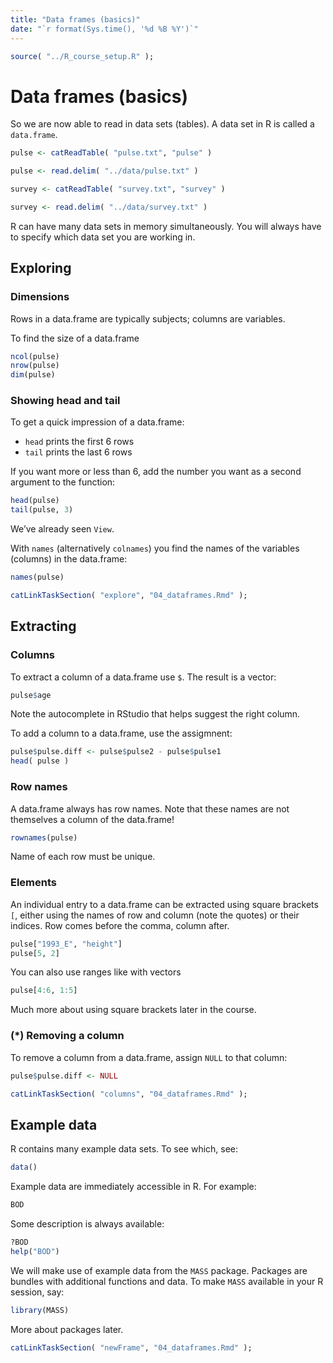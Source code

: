 ```yaml
---
title: "Data frames (basics)"
date: "`r format(Sys.time(), '%d %B %Y')`"
---
```


```r
source( "../R_course_setup.R" );
```

# Data frames (basics)

So we are now able to read in data sets (tables). A data set in R is called a `data.frame`. 

```r
pulse <- catReadTable( "pulse.txt", "pulse" )
```
```r
pulse <- read.delim( "../data/pulse.txt" )
```

```r
survey <- catReadTable( "survey.txt", "survey" )
```
```r
survey <- read.delim( "../data/survey.txt" )
```

R can have many data sets in memory simultaneously. You will always have to specify which data set you are working in.

## Exploring 

### Dimensions

Rows in a data.frame are typically subjects; columns are variables.

To find the size of a data.frame
```r
ncol(pulse)
nrow(pulse)
dim(pulse)
```

### Showing head and tail

To get a quick impression of a data.frame:

- `head` prints the first 6 rows
- `tail` prints the last 6 rows

If you want more or less than 6, add the number you want as a second argument to the function:
```r
head(pulse)
tail(pulse, 3)
```

We've already seen `View`.

With `names` (alternatively `colnames`) you find the names of the variables (columns) in the data.frame:
```r
names(pulse)
```

```r
catLinkTaskSection( "explore", "04_dataframes.Rmd" );
```


## Extracting 

### Columns

To extract a column of a data.frame use `$`. The result is a vector:
```r
pulse$age
```

Note the autocomplete in RStudio that helps suggest the right column.

To add a column to a data.frame, use the assigmnent:
```r
pulse$pulse.diff <- pulse$pulse2 - pulse$pulse1
head( pulse )
```


### Row names

A data.frame always has row names. Note that these names are not themselves a column of the data.frame!
```r
rownames(pulse)
```

Name of each row must be unique.

### Elements

An individual entry to a data.frame can be extracted using square brackets `[`, either using the names of row and column (note the quotes) or their indices. Row comes before the comma, column after.
```r
pulse["1993_E", "height"]
pulse[5, 2]
```

You can also use ranges like with vectors
```r
pulse[4:6, 1:5]
```

Much more about using square brackets later in the course.


### (*) Removing a column 

To remove a column from a data.frame, assign `NULL` to that column:
```r
pulse$pulse.diff <- NULL
```

```r
catLinkTaskSection( "columns", "04_dataframes.Rmd" );
```

## Example data

R contains many example data sets. To see which, see:
```r
data()
```

Example data are immediately accessible in R. For example:
```r
BOD
```

Some description is always available:
```r
?BOD
help("BOD")
```

We will make use of example data from the `MASS` package. Packages are bundles with additional functions and data. To make `MASS` available in your R session, say:
```r
library(MASS)
```
More about packages later.

```r
catLinkTaskSection( "newFrame", "04_dataframes.Rmd" );
```
